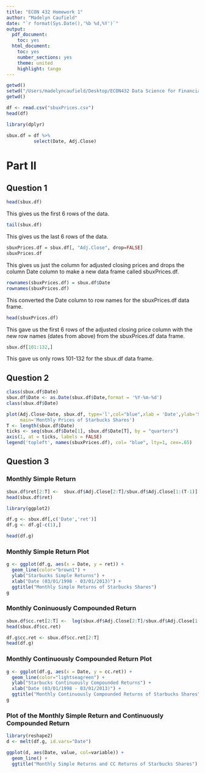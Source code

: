 ```yaml
---
title: "ECON 432 Homework 1"
author: "Madelyn Caufield"
date: "`r format(Sys.Date(),'%b %d,%Y')`"
output:
  pdf_document:
    toc: yes
  html_document:
    toc: yes
    number_sections: yes
    theme: united
    highlight: tango
---
```


```r
getwd()
setwd("/Users/madelyncaufield/Desktop/ECON432 Data Science for Financial Engineering/Homework 1")
getwd()
```

```r
df <- read.csv("sbuxPrices.csv")
head(df)
```

```r
library(dplyr)

sbux.df = df %>%
          select(Date, Adj.Close)
```

# Part II
## Question 1
```r
head(sbux.df)
```
This gives us the first 6 rows of the data.

```r
tail(sbux.df)
```
This gives us the last 6 rows of the data.

```r
sbuxPrices.df = sbux.df[, "Adj.Close", drop=FALSE]
sbuxPrices.df
```
This gives us just the column for adjusted closing prices and drops the column Date column to make a new data frame called sbuxPrices.df. 

```r
rownames(sbuxPrices.df) = sbux.df$Date
rownames(sbuxPrices.df)
```
This converted the Date column to row names for the sbuxPrices.df data frame. 

```r
head(sbuxPrices.df)
```
This gave us the first 6 rows of the adjusted closing price column with the new row names (dates from above) from the sbuxPrices.df data frame.

```r
sbux.df[101:132,]
```
This gave us only rows 101-132 for the sbux.df data frame. 

## Question 2
```r
class(sbux.df$Date)
sbux.df$Date <- as.Date(sbux.df$Date,format = '%Y-%m-%d')
class(sbux.df$Date)
```

```r
plot(Adj.Close~Date, sbux.df, type='l',col="blue",xlab = 'Date',ylab='Starbucks Prices',
     main='Monthly Prices of Starbucks Shares')
T <- length(sbux.df$Date)
ticks <- seq(sbux.df$Date[1], sbux.df$Date[T], by = "quarters")
axis(1, at = ticks, labels = FALSE)
legend('topleft', names(sbuxPrices.df), col= "blue", lty=1, cex=.65)
```

## Question 3
### Monthly Simple Return
```r
sbux.df$ret[2:T] <-  sbux.df$Adj.Close[2:T]/sbux.df$Adj.Close[1:(T-1)] - 1
head(sbux.df$ret)
```

```r
library(ggplot2)

df.g <- sbux.df[,c('Date','ret')] 
df.g <- df.g[-c(1),]

head(df.g)
```

### Monthly Simple Return Plot
```r
g <- ggplot(df.g, aes(x = Date, y = ret)) + 
  geom_line(color="brown1") +  
  ylab("Starbucks Simple Returns") +
  xlab("Date (03/01/1998 - 03/01/2013)") +
  ggtitle("Monthly Simple Returns of Starbucks Shares")
g
```

### Monthly Coninuously Compounded Return
```r
sbux.df$cc.ret[2:T] <-  log(sbux.df$Adj.Close[2:T]/sbux.df$Adj.Close[1:(T-1)])
head(sbux.df$cc.ret)

df.g$cc.ret <- sbux.df$cc.ret[2:T]
head(df.g)
```

### Monthly Continuously Compounded Return Plot
```r
g <- ggplot(df.g, aes(x = Date, y = cc.ret)) + 
  geom_line(color="lightseagreen") +  
  ylab("Starbucks Continuously Compounded Returns") +
  xlab("Date (03/01/1998 - 03/01/2013)") +
  ggtitle("Monthly Continuously Compounded Returns of Starbucks Shares")
g
```

### Plot of the Monthly Simple Return and Continuously Compounded Return
```r
library(reshape2)
d <- melt(df.g, id.vars="Date")

ggplot(d, aes(Date, value, col=variable)) + 
  geom_line() +
  ggtitle("Monthly Simple Returns and CC Returns of Starbucks Shares")
```










